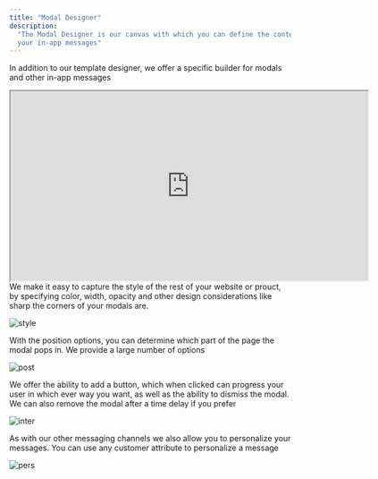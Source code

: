 ```yaml
---
title: "Modal Designer"
description:
  "The Modal Designer is our canvas with which you can define the content and the design of
  your in-app messages"
---
```


In addition to our template designer, we offer a specific builder for modals and other in-app messages

<iframe width="640" height="339" src="https://www.loom.com/embed/2632226ec0eb4a17a5ed98b01c5abb2a"> </iframe>

<br/>

<Accordion title="Style and Branding">
We make it easy to capture the style of the rest of your website or prouct, by specifying color, width, opacity and other design considerations like sharp the corners of your modals are.

![style](/images/manual/canvas_col.svg)
</Accordion>

<Accordion title="Position">
With the position options, you can determine which part of the page the modal pops in. We provide a large number of options

![post](/images/manual/position.svg)

</Accordion>

<Accordion title="Interactions">
We offer the ability to add a button, which when clicked can progress your user in which ever way you want, as well as the ability to dismiss the modal. We can also remove the modal after a time delay if you prefer

![inter](/images/manual/dismiss.svg)
</Accordion>

<Accordion title="Personalization">
As with our other messaging channels we also allow you to personalize your messages. You can use any
customer attribute to personalize a message

![pers](/images/manual/personalize.svg)
</Accordion>
